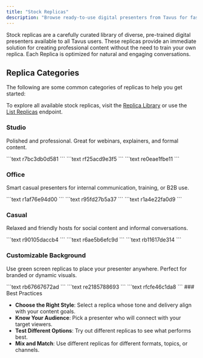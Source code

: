 ```yaml
---
title: "Stock Replicas"
description: "Browse ready-to-use digital presenters from Tavus for fast, high quality video creation."
---
```


Stock replicas are a carefully curated library of diverse, pre-trained digital presenters available to all Tavus users. These replicas provide an immediate solution for creating professional content without the need to train your own replica. Each Replica is optimized for natural and engaging conversations.

## Replica Categories

The following are some common categories of replicas to help you get started:

<Note>
  To explore all available stock replicas, visit the <a href="https://platform.tavus.io/replicas" target="_blank">Replica Library</a> or use the <a href="/api-reference/phoenix-replica-model/get-replicas" target="_blank" rel="noopener noreferrer">List Replicas</a> endpoint.
</Note>

### Studio

Polished and professional. Great for webinars, explainers, and formal content.

<CardGroup cols={3}>
  <Card title="Sabrina" img="/images/stock-replica/sabrina.png">
    ```text
    r7bc3db0d581
    ```
  </Card>
  <Card title="Patrick" img="/images/stock-replica/patrick.png">
    ```text
    rf25acd9e3f5
    ```
  </Card>
  <Card title="Lucy" img="/images/stock-replica/lucy.png">
    ```text
    re0eae1fbe11
    ```
  </Card>
</CardGroup>

### Office

Smart casual presenters for internal communication, training, or B2B use.

<CardGroup cols={3}>
  <Card title="Rose" img="/images/stock-replica/rose.png">
    ```text
    r1af76e94d00
    ```
  </Card>
  <Card title="Helen" img="/images/stock-replica/helen.png">
    ```text
    r95fd27b5a37
    ```
  </Card>
  <Card title="Benjamin" img="/images/stock-replica/benjamin.png">
    ```text
    r1a4e22fa0d9
    ```
  </Card>
</CardGroup>

### Casual

Relaxed and friendly hosts for social content and informal conversations.

<CardGroup cols={3}>
  <Card title="Isabella" img="/images/stock-replica/isabella.png">
    ```text
    r90105daccb4
    ```
  </Card>
  <Card title="Anna" img="/images/stock-replica/anna-2.png">
    ```text
    r6ae5b6efc9d
    ```
  </Card>
  <Card title="Sandra" img="/images/stock-replica/sandra.png">
    ```text
    rb11617de314
    ```
  </Card>
</CardGroup>

### Customizable Background

Use green screen replicas to place your presenter anywhere. Perfect for branded or dynamic visuals.

<CardGroup cols={3}>
  <Card title="Gloria" img="/images/stock-replica/gloria.png">
    ```text
    rb67667672ad
    ```
  </Card>
  <Card title="Nathan" img="/images/stock-replica/nathan.png">
    ```text
    re2185788693
    ```
  </Card>
  <Card title="Lucy" img="/images/stock-replica/lucy-2.png">
    ```text
    rfcfe46c1da8
    ```
  </Card>
</CardGroup>

<Tip>
  ### Best Practices

  - **Choose the Right Style**: Select a replica whose tone and delivery align with your content goals.
  - **Know Your Audience**: Pick a presenter who will connect with your target viewers.
  - **Test Different Options**: Try out different replicas to see what performs best.
  - **Mix and Match**: Use different replicas for different formats, topics, or channels.
</Tip>